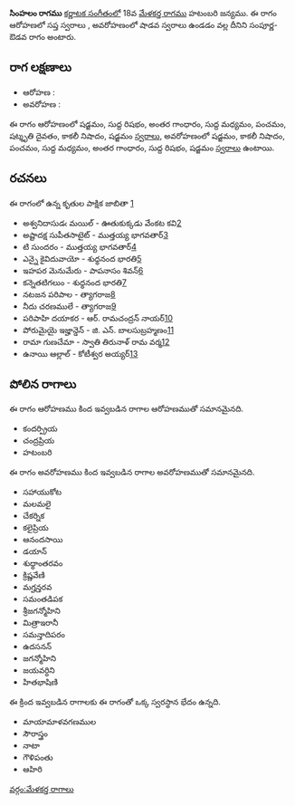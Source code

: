 {{Infobox ragam
	| name          	= సింహలం
	| synonym	    	= 
	| mela          	= 
	| chakra        	= 
	| janaka        	= 
	| type          	= సంపూర్ణ-శాడవ
	| arohanam      	= {{svaraC|S|R1|G3|M1|P|D3|N3|S'}} 
	| avarohanam    	= {{svaraC|S'|N3|P|M1|G3|R1|S}}
	| jeeva         	=
	| chhaya        	=
	| nyasa         	=
	| vishesha      	= 
	| equivalent  		= 
}}
{{కర్ణాటక సంగీత రాగాలు}}
'''సింహలం రాగము''' [[కర్ణాటక సంగీతం]]లో 18వ [[మేళకర్త రాగము]] హటంబరి జన్యము.  ఈ రాగం ఆరోహణలో సప్త స్వరాలు , అవరోహణంలో షాడవ స్వరాలు ఉండడం వల్ల దీనిని సంపూర్ణ-ఔడవ రాగం అంటారు.


==రాగ లక్షణాలు==


* ఆరోహణ : {{svaraC|S|R1|G3|M1|P|D3|N3|S'}} 
* అవరోహణ : {{svaraC|S'|N3|P|M1|G3|R1|S}}

ఈ రాగం ఆరోహణంలో షడ్జమం, సుద్ద రిషభం, అంతర గాంధారం, సుద్ద మధ్యమం, పంచమం, షట్శృతి దైవతం, కాకలీ నిషాదం, షడ్జమం [[స్వరాలు]], అవరోహణంలో షడ్జమం, కాకలీ నిషాదం, పంచమం, సుద్ద మధ్యమం, అంతర గాంధారం, సుద్ద రిషభం, షడ్జమం [[స్వరాలు]] ఉంటాయి.

==రచనలు==
ఈ రాగంలో ఉన్న కృతుల పాక్షిక జాబితా [https://github.com/ssrihari/ragavardhini/blob/master/ragas/kritis.psv]
* అశ్వనిదాసుడఁ మయిల్ - ఊతుకుక్కడు వేంకట కవి[http://www.karnatik.com/c2426.shtml]
* అష్టాదక్ష సుపీతసాటైట్ - ముత్తయ్య భాగవతార్[http://www.karnatik.com/c2085.shtml]
* టి సుందరం - ముత్తయ్య భాగవతార్[http://www.karnatik.com/c1994.shtml]
* ఎన్నై కైవిదువాయో - శుధ్ధనంద భారతి[http://www.karnatik.com/c1697.shtml]
* ఇహపర మెనుమేరు - పాపనాసం శివన్[http://www.karnatik.com/c1609.shtml]
* కన్నెతటిగలుం - శుధ్ధనంద భారతి[http://www.karnatik.com/c1622.shtml]
* నటజన పరిపాల - త్యాగరాజ[http://www.karnatik.com/c2591.shtml]
* నీదు చరణములే - త్యాగరాజ[http://www.karnatik.com/c1596.shtml]
* పరిపాహి దయాకర - ఆర్. రామచంద్రన్ నాయర్[http://www.karnatik.com/c3118.shtml]
* పోరుమైయై ఇజ్హాన్డెన్ - జి. ఎన్. బాలసుబ్రహ్మణం[http://www.karnatik.com/c3075.shtml]
* రామా గుణచేమా - స్వాతి తిరునాళ్ రామ వర్మ[http://www.karnatik.com/c1817.shtml]
* ఉనాయి ఆల్లాల్ - కోటీశ్వర అయ్యర్[http://www.karnatik.com/c1247.shtml]




==పోలిన రాగాలు==
ఈ రాగం ఆరోహణము కింద ఇవ్వబడిన రాగాల ఆరోహణముతో సమానమైనది.
* కందర్ప్రియ
* చంద్రప్రియ
* హటంబరి

ఈ రాగం అవరోహణము కింద ఇవ్వబడిన రాగాల అవరోహణముతో సమానమైనది.
* సహాయుకోట
* మలమలై
* చేకర్నిక
* కలైప్రియ
* ఆనందసాయి
* డయాన్
* శుధ్ధాంతరవం
* క్రిష్ణవేణి
* మగ్హన్తరవ
* సమంతడిపక
* శ్రీజగన్మోహిని
* మిత్రాఇరానీ
* సమన్తాదిపరం
* ఉదసనన్
* జగన్మోహిని
* జయవర్ధిని
* హితభాషిణి

ఈ క్రింద ఇవ్వబడిన రాగాలకు ఈ రాగంతో ఒక్క స్వరస్థాన భేదం ఉన్నది.
* మాయామాళవగణముల
* సౌరాస్త్రం
* నాటా
* గౌళిపంతు
* ఆహిరి



[[వర్గం:మేళకర్త రాగాలు]]